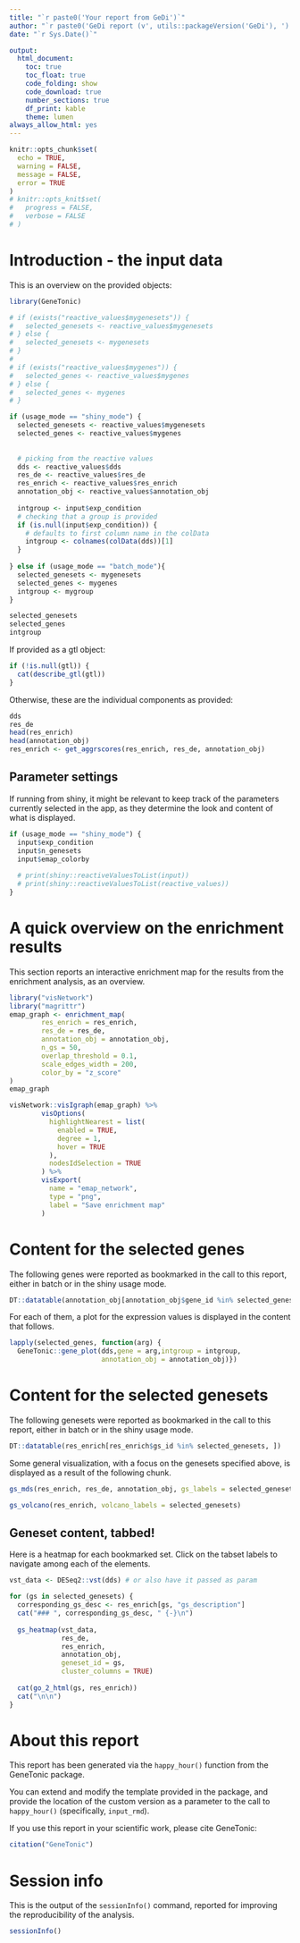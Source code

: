 ```yaml
---
title: "`r paste0('Your report from GeDi')`"
author: "`r paste0('GeDi report (v', utils::packageVersion('GeDi'), ')')`"
date: "`r Sys.Date()`"

output: 
  html_document:
    toc: true
    toc_float: true
    code_folding: show
    code_download: true
    number_sections: true
    df_print: kable
    theme: lumen
always_allow_html: yes
---
```


```r
knitr::opts_chunk$set(
  echo = TRUE, 
  warning = FALSE, 
  message = FALSE,
  error = TRUE
)
# knitr::opts_knit$set(
#   progress = FALSE, 
#   verbose = FALSE
# )
```


# Introduction - the input data

<!-- ideas: -->

<!-- - differentiate the content based on batch running vs generated at runtime? -->
<!-- - print out the values of input$... objects. So one can just repeat them ;) -->

This is an overview on the provided objects:

```r
library(GeneTonic)
```


```r
# if (exists("reactive_values$mygenesets")) {
#   selected_genesets <- reactive_values$mygenesets
# } else {
#   selected_genesets <- mygenesets
# }
# 
# if (exists("reactive_values$mygenes")) {
#   selected_genes <- reactive_values$mygenes
# } else {
#   selected_genes <- mygenes
# }

if (usage_mode == "shiny_mode") {
  selected_genesets <- reactive_values$mygenesets
  selected_genes <- reactive_values$mygenes
  
  
  # picking from the reactive values
  dds <- reactive_values$dds
  res_de <- reactive_values$res_de
  res_enrich <- reactive_values$res_enrich
  annotation_obj <- reactive_values$annotation_obj
  
  intgroup <- input$exp_condition
  # checking that a group is provided
  if (is.null(input$exp_condition)) {
    # defaults to first column name in the colData
    intgroup <- colnames(colData(dds))[1]
  }
  
} else if (usage_mode == "batch_mode"){
  selected_genesets <- mygenesets
  selected_genes <- mygenes
  intgroup <- mygroup
}

selected_genesets
selected_genes
intgroup
```

If provided as a gtl object:

```r
if (!is.null(gtl)) {
  cat(describe_gtl(gtl))
}
```

Otherwise, these are the individual components as provided:

```r
dds
res_de
head(res_enrich)
head(annotation_obj)
res_enrich <- get_aggrscores(res_enrich, res_de, annotation_obj)
```

## Parameter settings 

If running from shiny, it might be relevant to keep track of the parameters currently selected in the app, as they determine the look and content of what is displayed.

```r
if (usage_mode == "shiny_mode") {
  input$exp_condition
  input$n_genesets
  input$emap_colorby
  
  # print(shiny::reactiveValuesToList(input))
  # print(shiny::reactiveValuesToList(reactive_values))
} 
```

# A quick overview on the enrichment results

This section reports an interactive enrichment map for the results from the enrichment analysis, as an overview.

```r
library("visNetwork")
library("magrittr")
emap_graph <- enrichment_map(
        res_enrich = res_enrich,
        res_de = res_de,
        annotation_obj = annotation_obj,
        n_gs = 50,
        overlap_threshold = 0.1,
        scale_edges_width = 200,
        color_by = "z_score"
)
emap_graph

visNetwork::visIgraph(emap_graph) %>%
        visOptions(
          highlightNearest = list(
            enabled = TRUE,
            degree = 1,
            hover = TRUE
          ),
          nodesIdSelection = TRUE
        ) %>%
        visExport(
          name = "emap_network",
          type = "png",
          label = "Save enrichment map"
        )
```



# Content for the selected genes

The following genes were reported as bookmarked in the call to this report, either in batch or in the shiny usage mode.

```r
DT::datatable(annotation_obj[annotation_obj$gene_id %in% selected_genes, ])
```

For each of them, a plot for the expression values is displayed in the content that follows.

```r
lapply(selected_genes, function(arg) {
  GeneTonic::gene_plot(dds,gene = arg,intgroup = intgroup, 
                       annotation_obj = annotation_obj)})
```

# Content for the selected genesets

The following genesets were reported as bookmarked in the call to this report, either in batch or in the shiny usage mode.

```r
DT::datatable(res_enrich[res_enrich$gs_id %in% selected_genesets, ])
```

Some general visualization, with a focus on the genesets specified above, is displayed as a result of the following chunk.

```r
gs_mds(res_enrich, res_de, annotation_obj, gs_labels = selected_genesets)

gs_volcano(res_enrich, volcano_labels = selected_genesets)
```

## Geneset content, tabbed! {.tabset .tabset-fade}

Here is a heatmap for each bookmarked set.
Click on the tabset labels to navigate among each of the elements.

```r
vst_data <- DESeq2::vst(dds) # or also have it passed as param

for (gs in selected_genesets) {
  corresponding_gs_desc <- res_enrich[gs, "gs_description"]
  cat("### ", corresponding_gs_desc, " {-}\n")
  
  gs_heatmap(vst_data, 
             res_de, 
             res_enrich, 
             annotation_obj, 
             geneset_id = gs, 
             cluster_columns = TRUE)
  
  cat(go_2_html(gs, res_enrich))
  cat("\n\n")
}
```


# About this report

This report has been generated via the `happy_hour()` function from the GeneTonic package.

You can extend and modify the template provided in the package, and provide the location of the custom version as a parameter to the call to `happy_hour()` (specifically, `input_rmd`).

If you use this report in your scientific work, please cite GeneTonic:

```r
citation("GeneTonic")
```


# Session info {-}

This is the output of the `sessionInfo()` command, reported for improving the reproducibility of the analysis.

```r
sessionInfo()
```

